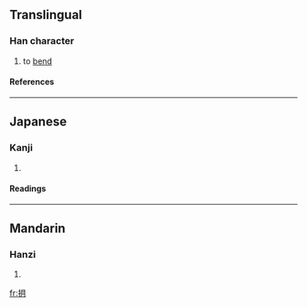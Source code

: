 ==Translingual==
===Han character===
{{Han char|rn=64|rad=手|as=04|sn=7|four=5702<sub>0</sub>|canj=手月 (QB)}}
# to [[bend]]
====References====
{{Han ref|kx=0420.180|dkj=11872|dj=0767.200|hdz=31841.040|uh=6288|ud=25224|bh=CAF2|bd=51954}}
----
==Japanese==
===Kanji===
{{ja-kanji|grade=|rs=手04}}
# {{defn|Japanese}} 
====Readings====
{{ja-readings|on=[[げつ]] (getsu)|kun=[[おる]] (oru), [[おれる]] (oreru), [[うごく]] (ugoku), [[うごかす]] (ugokasu)}}
----
==Mandarin==
===Hanzi===
{{cmn-hanzi|pin=[[bà]] ([[ba4]]), [[yuè]] ([[yue4]])|wg=pa<sup>4</sup>, yüeh<sup>4</sup>}}
# {{defn|Mandarin}}

[[fr:抈]]